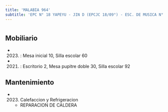 ```yaml
---
title: 'MALABIA 964'
subtitle: 'EPC N° 18 YAPEYU - JIN D (EPCJC 18/09°) - ESC. DE MUSICA N° 08'
---
```


#


## Mobiliario

*  (2023) : Mesa inicial 10, Silla escolar 60 

*  (2021) : Escritorio 2, Mesa pupitre doble 30, Silla escolar 92 





## Mantenimiento

*  (2023) Calefaccion y Refrigeracion 
    + REPARACION DE CALDERA



